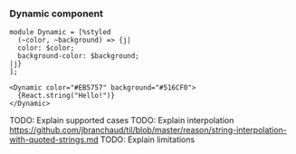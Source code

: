 ### Dynamic component

```reason
module Dynamic = [%styled
  (~color, ~background) => {j|
  color: $color;
  background-color: $background;
|j}
];

<Dynamic color="#EB5757" background="#516CF0">
  {React.string("Hello!")}
</Dynamic>
```

TODO: Explain supported cases
TODO: Explain interpolation https://github.com/jbranchaud/til/blob/master/reason/string-interpolation-with-quoted-strings.md
TODO: Explain limitations

